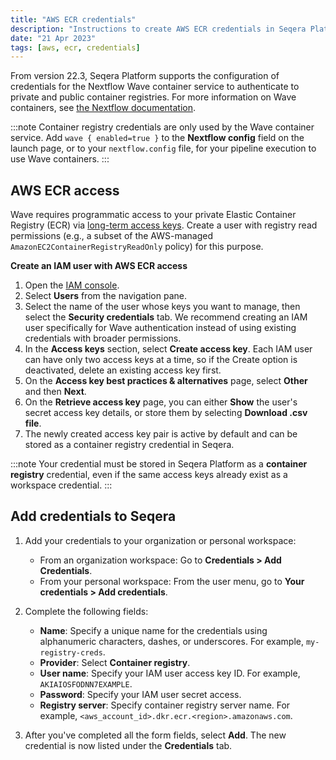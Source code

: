 ```yaml
---
title: "AWS ECR credentials"
description: "Instructions to create AWS ECR credentials in Seqera Platform."
date: "21 Apr 2023"
tags: [aws, ecr, credentials]
---
```


From version 22.3, Seqera Platform supports the configuration of credentials for the Nextflow Wave container service to authenticate to private and public container registries. For more information on Wave containers, see [the Nextflow documentation](https://www.nextflow.io/docs/latest/wave.html).

:::note
Container registry credentials are only used by the Wave container service. Add `wave { enabled=true }` to the **Nextflow config** field on the launch page, or to your `nextflow.config` file, for your pipeline execution to use Wave containers.
:::

## AWS ECR access

Wave requires programmatic access to your private Elastic Container Registry (ECR) via [long-term access keys](https://docs.aws.amazon.com/general/latest/gr/aws-sec-cred-types.html#create-long-term-access-keys). Create a user with registry read permissions (e.g., a subset of the AWS-managed `AmazonEC2ContainerRegistryReadOnly` policy) for this purpose.

**Create an IAM user with AWS ECR access**

1. Open the [IAM console](https://console.aws.amazon.com/iam/).
2. Select **Users** from the navigation pane.
3. Select the name of the user whose keys you want to manage, then select the **Security credentials** tab. We recommend creating an IAM user specifically for Wave authentication instead of using existing credentials with broader permissions.
4. In the **Access keys** section, select **Create access key**. Each IAM user can have only two access keys at a time, so if the Create option is deactivated, delete an existing access key first.
5. On the **Access key best practices & alternatives** page, select **Other** and then **Next**.
6. On the **Retrieve access key** page, you can either **Show** the user's secret access key details, or store them by selecting **Download .csv file**.
7. The newly created access key pair is active by default and can be stored as a container registry credential in Seqera.

:::note
Your credential must be stored in Seqera Platform as a **container registry** credential, even if the same access keys already exist as a workspace credential.
:::

## Add credentials to Seqera

1.  Add your credentials to your organization or personal workspace:
    - From an organization workspace: Go to **Credentials > Add Credentials**.
    - From your personal workspace: From the user menu, go to **Your credentials > Add credentials**.

2.  Complete the following fields:

    - **Name**: Specify a unique name for the credentials using alphanumeric characters, dashes, or underscores. For example, `my-registry-creds`.
    - **Provider**: Select **Container registry**.
    - **User name**: Specify your IAM user access key ID. For example, `AKIAIOSFODNN7EXAMPLE`.
    - **Password**: Specify your IAM user secret access.
    - **Registry server**: Specify container registry server name. For example, `<aws_account_id>.dkr.ecr.<region>.amazonaws.com`.

3.  After you've completed all the form fields, select **Add**. The new credential is now listed under the **Credentials** tab.
